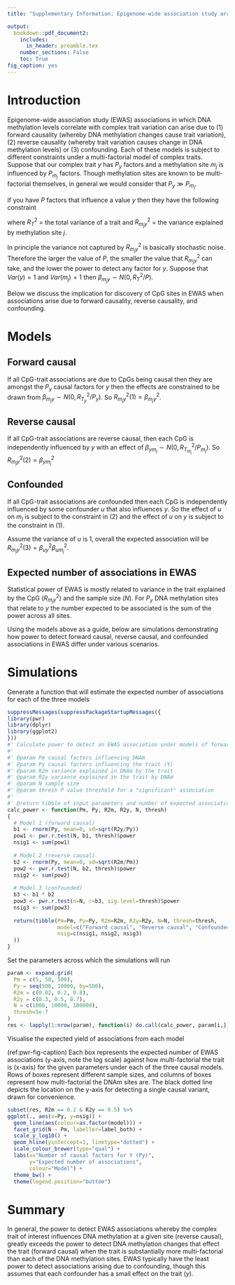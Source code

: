 ```yaml
---
title: "Supplementary Information: Epigenome-wide association study architecture and power"

output:
  bookdown::pdf_document2:
    includes:
      in_header: preamble.tex
    number_sections: False
    toc: True
fig_caption: yes
---
```


# Introduction

Epigenome-wide association study (EWAS) associations in which DNA methylation levels correlate with complex trait variation can arise due to (1) forward causality (whereby DNA methylation changes cause trait variation), (2) reverse causality (whereby trait variation causes change in DNA methylation levels) or (3) confounding. Each of these models is subject to different constraints under a multi-factorial model of complex traits. Suppose that our complex trait $y$ has $P_y$ factors and a methylation site $m_j$ is influenced by $P_{m_j}$ factors. Though methylation sites are known to be multi-factorial themselves, in general we would consider that $P_y \gg P_{m_j}$. 

If you have $P$ factors that influence a value $y$ then they have the following constraint

\begin{equation}
  R^2_T = \sum^P_{j=1} R^2_{m_jy} \leq 1 \notag
  (\#eq:r2-constraint)
\end{equation}

where $R^2_T$ = the total variance of a trait and $R^2_{m_jy}$ = the variance explained by methylation site $j$.

In principle the variance not captured by $R^2_{m_jy}$ is basically stochastic noise. Therefore the larger the value of $P$, the smaller the value that $R^2_{m_jy}$ can take, and the lower the power to detect any factor for $y$. Suppose that $Var(y) = 1$ and $Var(m_j) = 1$ then $\beta_{m_jy} \sim N(0, R^2_T/P)$. 

Below we discuss the implication for discovery of CpG sites in EWAS when associations arise due to forward causality, reverse causality, and confounding.

\newpage

# Models

## Forward causal

If all CpG-trait associations are due to CpGs being causal then they are amongst the $P_y$ causal factors for $y$ then the effects are constrained to be drawn from $\beta_{m_jy} \sim N(0, R^2_{T_y}/P_y)$. So $R^2_{m_jy}(1) = \beta_{m_jy}^2$.

## Reverse causal

If all CpG-trait associations are reverse causal, then each CpG is independently influenced by $y$ with an effect of $\beta_{ym_j} \sim N(0, R^2_{T_{m_j}}/P_{m_j})$. So $R^2_{m_jy}(2) = \beta_{ym_j}^2$

## Confounded 

If all CpG-trait associations are confounded then each CpG is independently influenced by some confounder $u$ that also influences $y$. So the effect of $u$ on $m_j$ is subject to the constraint in (2) and the effect of $u$ on $y$ is subject to the constraint in (1). 

\begin{align}
  R^2_{m_jy}(3) & = \frac{Cov(m_j, y)^2} {Var(m_j)Var(y)} \notag \\
  & = Cov(\beta_{um_j}u, \beta_{uy}u)^2 \notag \\
  & = Var(u)^2\beta_{um_j}^2\beta_{uy}^2 \notag \\
  & = \beta_{um_j}^2\beta_{uy}^2 \notag
  (\#eq:confounding-variance)
\end{align}

Assume the variance of $u$ is 1, overall the expected association will be $R^2_{m_jy}(3) = \beta_{uy}^2\beta_{um_j}^2$. 

## Expected number of associations in EWAS

Statistical power of EWAS is mostly related to variance in the trait explained by the CpG ($R^2_{m_jy}$) and the sample size ($N$). For $P_y$ DNA methylation sites that relate to $y$ the number expected to be associated is the sum of the power across all sites.

Using the models above as a guide, below are simulations demonstrating how power to detect forward causal, reverse causal, and confounded associations in EWAS differ under various scenarios.

\newpage

# Simulations

Generate a function that will estimate the expected number of associations for each of the three models

```r
suppressMessages(suppressPackageStartupMessages({
library(pwr)
library(dplyr)
library(ggplot2)
}))
#' Calculate power to detect an EWAS association under models of forward causality, reverse causality, and confounding
#'
#' @param Pm causal factors influencing DNAm
#' @param Py causal factors influencing the trait (Y)
#' @param R2m variance explained in DNAm by the trait
#' @param R2y variance explained in the trait by DNAm
#' @param N sample size
#' @param thresh P value threshold for a "significant" association
#'
#' @return tibble of input parameters and number of expected associations
calc_power <- function(Pm, Py, R2m, R2y, N, thresh)
{
  # Model 1 (forward causal)
  b1 <- rnorm(Py, mean=0, sd=sqrt(R2y/Py))
  pow1 <- pwr.r.test(N, b1, thresh)$power
  nsig1 <- sum(pow1)
  
  # Model 2 (reverse causal)
  b2 <- rnorm(Py, mean=0, sd=sqrt(R2m/Pm))
  pow2 <- pwr.r.test(N, b2, thresh)$power
  nsig2 <- sum(pow2)
  
  # Model 3 (confounded)
  b3 <- b1 * b2
  pow3 <- pwr.r.test(n=N, r=b3, sig.level=thresh)$power
  nsig3 <- sum(pow3)
  
  return(tibble(Pm=Pm, Py=Py, R2m=R2m, R2y=R2y, N=N, thresh=thresh, 
                model=c("Forward causal", "Reverse causal", "Confounded"), 
                nsig=c(nsig1, nsig2, nsig3)
  ))
}
```

Set the parameters across which the simulations will run

```r

param <- expand.grid(
  Pm = c(5, 50, 500),
  Py = seq(500, 10000, by=500),
  R2m = c(0.02, 0.2, 0.8),
  R2y = c(0.3, 0.5, 0.7),
  N = c(1000, 10000, 100000),
  thresh=5e-7
)
res <- lapply(1:nrow(param), function(i) do.call(calc_power, param[i,])) %>% bind_rows()
```

Visualise the expected yield of associations from each model

(ref:pwr-fig-caption) Each box represents the expected number of EWAS associations (y-axis, note the log scale) against how multi-factorial the trait is (x-axis) for the given parameters under each of the three causal models. Rows of boxes represent different sample sizes, and columns of boxes represent how multi-factorial the DNAm sites are. The black dotted line depicts the location on the y-axis for detecting a single causal variant, drawn for convenience.

```r
subset(res, R2m == 0.2 & R2y == 0.5) %>%
ggplot(., aes(x=Py, y=nsig)) +
  geom_line(aes(colour=as.factor(model))) +
  facet_grid(N ~ Pm, labeller=label_both) +
  scale_y_log10() +
  geom_hline(yintercept=1, linetype="dotted") +
  scale_colour_brewer(type="qual") +
  labs(x="Number of causal factors for Y (Py)", 
       y="Expected number of associations", 
       colour="Model") + 
  theme_bw() + 
  theme(legend.position="bottom")
```

# Summary

In general, the power to detect EWAS associations whereby the complex trait of interest influences DNA methylation at a given site (reverse causal), greatly exceeds the power to detect DNA methylation changes that effect the trait (forward causal) when the trait is substantially more multi-factorial than each of the DNA methylation sites. EWAS typically have the least power to detect associations arising due to confounding, though this assumes that each confounder has a small effect on the trait ($y$).

